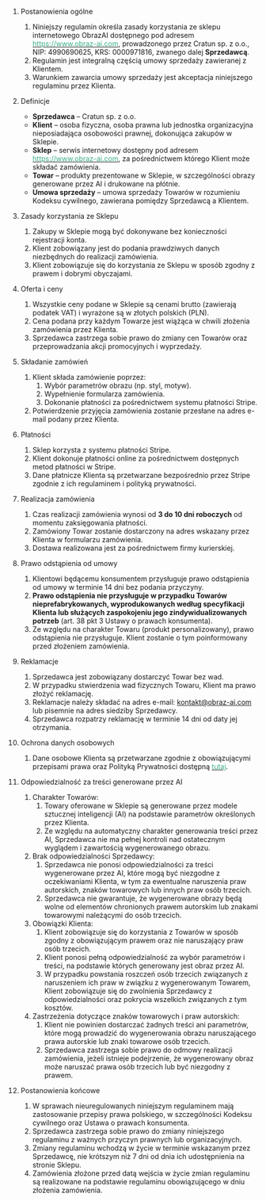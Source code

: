 1. Postanowienia ogólne
    1. Niniejszy regulamin określa zasady korzystania ze sklepu internetowego ObrazAI dostępnego pod adresem [<font color='#3BAE89'>https://www.obraz-ai.com</font>](https://www.obraz-ai.com), prowadzonego przez Cratun sp. z o.o., NIP: 4990690625, KRS: 0000971816, zwanego dalej **Sprzedawcą**.
    2. Regulamin jest integralną częścią umowy sprzedaży zawieranej z Klientem.
    3. Warunkiem zawarcia umowy sprzedaży jest akceptacja niniejszego regulaminu przez Klienta.


2. Definicje
    - **Sprzedawca** – Cratun sp. z o.o.
    - **Klient** – osoba fizyczna, osoba prawna lub jednostka organizacyjna nieposiadająca osobowości prawnej, dokonująca zakupów w Sklepie.
    - **Sklep** – serwis internetowy dostępny pod adresem [<font color='#3BAE89'>https://www.obraz-ai.com</font>](https://www.obraz-ai.com), za pośrednictwem którego Klient może składać zamówienia.
    - **Towar** – produkty prezentowane w Sklepie, w szczególności obrazy generowane przez AI i drukowane na płótnie.
    - **Umowa sprzedaży** – umowa sprzedaży Towarów w rozumieniu Kodeksu cywilnego, zawierana pomiędzy Sprzedawcą a Klientem.


3. Zasady korzystania ze Sklepu
    1. Zakupy w Sklepie mogą być dokonywane bez konieczności rejestracji konta.
    2. Klient zobowiązany jest do podania prawdziwych danych niezbędnych do realizacji zamówienia.
    3. Klient zobowiązuje się do korzystania ze Sklepu w sposób zgodny z prawem i dobrymi obyczajami.

4. Oferta i ceny
    1. Wszystkie ceny podane w Sklepie są cenami brutto (zawierają podatek VAT) i wyrażone są w złotych polskich (PLN).
    2. Cena podana przy każdym Towarze jest wiążąca w chwili złożenia zamówienia przez Klienta.
    3. Sprzedawca zastrzega sobie prawo do zmiany cen Towarów oraz przeprowadzania akcji promocyjnych i wyprzedaży.

5. Składanie zamówień
    1. Klient składa zamówienie poprzez:
        1. Wybór parametrów obrazu (np. styl, motyw).
        2. Wypełnienie formularza zamówienia.
        3. Dokonanie płatności za pośrednictwem systemu płatności Stripe.
    2. Potwierdzenie przyjęcia zamówienia zostanie przesłane na adres e-mail podany przez Klienta.

6. Płatności
    1. Sklep korzysta z systemu płatności Stripe.
    2. Klient dokonuje płatności online za pośrednictwem dostępnych metod płatności w Stripe.
    3. Dane płatnicze Klienta są przetwarzane bezpośrednio przez Stripe zgodnie z ich regulaminem i polityką prywatności.

7. Realizacja zamówienia
    1. Czas realizacji zamówienia wynosi od **3 do 10 dni roboczych** od momentu zaksięgowania płatności.
    2. Zamówiony Towar zostanie dostarczony na adres wskazany przez Klienta w formularzu zamówienia.
    3. Dostawa realizowana jest za pośrednictwem firmy kurierskiej.

8. Prawo odstąpienia od umowy
    1. Klientowi będącemu konsumentem przysługuje prawo odstąpienia od umowy w terminie 14 dni bez podania przyczyny.
    2. **Prawo odstąpienia nie przysługuje w przypadku Towarów nieprefabrykowanych, wyprodukowanych według specyfikacji Klienta lub służących zaspokojeniu jego zindywidualizowanych potrzeb** (art. 38 pkt 3 Ustawy o prawach konsumenta).
    3. Ze względu na charakter Towaru (produkt personalizowany), prawo odstąpienia nie przysługuje. Klient zostanie o tym poinformowany przed złożeniem zamówienia.

9. Reklamacje
    1. Sprzedawca jest zobowiązany dostarczyć Towar bez wad.
    2. W przypadku stwierdzenia wad fizycznych Towaru, Klient ma prawo złożyć reklamację.
    3. Reklamacje należy składać na adres e-mail: kontakt@obraz-ai.com lub pisemnie na adres siedziby Sprzedawcy.
    4. Sprzedawca rozpatrzy reklamację w terminie 14 dni od daty jej otrzymania.

10. Ochrona danych osobowych
    1. Dane osobowe Klienta są przetwarzane zgodnie z obowiązującymi przepisami prawa oraz Polityką Prywatności dostępną [<font color='#3BAE89'>tutaj</font>](https://www.obraz-ai.com/polityka-prywatnosci).

11. Odpowiedzialność za treści generowane przez AI
    1. Charakter Towarów:
        1. Towary oferowane w Sklepie są generowane przez modele sztucznej inteligencji (AI) na podstawie parametrów określonych przez Klienta.
        2. Ze względu na automatyczny charakter generowania treści przez AI, Sprzedawca nie ma pełnej kontroli nad ostatecznym wyglądem i zawartością wygenerowanego obrazu.
     2. Brak odpowiedzialności Sprzedawcy:
         1. Sprzedawca nie ponosi odpowiedzialności za treści wygenerowane przez AI, które mogą być niezgodne z oczekiwaniami Klienta, w tym za ewentualne naruszenia praw autorskich, znaków towarowych lub innych praw osób trzecich.
         2. Sprzedawca nie gwarantuje, że wygenerowane obrazy będą wolne od elementów chronionych prawem autorskim lub znakami towarowymi należącymi do osób trzecich.
     3. Obowiązki Klienta:
         1. Klient zobowiązuje się do korzystania z Towarów w sposób zgodny z obowiązującym prawem oraz nie naruszający praw osób trzecich.
         2. Klient ponosi pełną odpowiedzialność za wybór parametrów i treści, na podstawie których generowany jest obraz przez AI.
         3. W przypadku powstania roszczeń osób trzecich związanych z naruszeniem ich praw w związku z wygenerowanym Towarem, Klient zobowiązuje się do zwolnienia Sprzedawcy z odpowiedzialności oraz pokrycia wszelkich związanych z tym kosztów.
     4. Zastrzeżenia dotyczące znaków towarowych i praw autorskich:
         1. Klient nie powinien dostarczać żadnych treści ani parametrów, które mogą prowadzić do wygenerowania obrazu naruszającego prawa autorskie lub znaki towarowe osób trzecich.
         2. Sprzedawca zastrzega sobie prawo do odmowy realizacji zamówienia, jeżeli istnieje podejrzenie, że wygenerowany obraz może naruszać prawa osób trzecich lub być niezgodny z prawem.

12. Postanowienia końcowe
    1. W sprawach nieuregulowanych niniejszym regulaminem mają zastosowanie przepisy prawa polskiego, w szczególności Kodeksu cywilnego oraz Ustawa o prawach konsumenta.
    2. Sprzedawca zastrzega sobie prawo do zmiany niniejszego regulaminu z ważnych przyczyn prawnych lub organizacyjnych.
    3. Zmiany regulaminu wchodzą w życie w terminie wskazanym przez Sprzedawcę, nie krótszym niż 7 dni od dnia ich udostępnienia na stronie Sklepu.
    4. Zamówienia złożone przed datą wejścia w życie zmian regulaminu są realizowane na podstawie regulaminu obowiązującego w dniu złożenia zamówienia.
